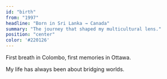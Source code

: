 ```yaml
---
id: "birth"
from: "1997"
headline: "Born in Sri Lanka → Canada"
summary: "The journey that shaped my multicultural lens."
position: "center"
color: '#220126'
---
```

First breath in Colombo, first memories in Ottawa.  

My life has always been about bridging worlds.

